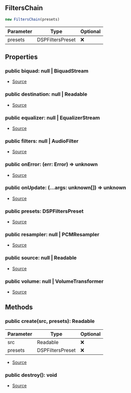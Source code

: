 ## FiltersChain


```typescript
new FiltersChain(presets)
```
| Parameter | Type | Optional |
| ----------- | ----------- | ----------- |
| presets | DSPFiltersPreset | ❌ |


## Properties
### public biquad: null \| BiquadStream
- [Source](https://github.com/Androz2091/discord-player/blob/fe42dd7/packages/equalizer/src/FiltersChainBuilder.ts#L18)
### public destination: null \| Readable
- [Source](https://github.com/Androz2091/discord-player/blob/fe42dd7/packages/equalizer/src/FiltersChainBuilder.ts#L21)
### public equalizer: null \| EqualizerStream
- [Source](https://github.com/Androz2091/discord-player/blob/fe42dd7/packages/equalizer/src/FiltersChainBuilder.ts#L16)
### public filters: null \| AudioFilter
- [Source](https://github.com/Androz2091/discord-player/blob/fe42dd7/packages/equalizer/src/FiltersChainBuilder.ts#L17)
### public onError: (err: Error) => unknown
- [Source](https://github.com/Androz2091/discord-player/blob/fe42dd7/packages/equalizer/src/FiltersChainBuilder.ts#L24)
### public onUpdate: (...args: unknown\[]) => unknown
- [Source](https://github.com/Androz2091/discord-player/blob/fe42dd7/packages/equalizer/src/FiltersChainBuilder.ts#L23)
### public presets: DSPFiltersPreset
- [Source](https://github.com/Androz2091/discord-player/blob/fe42dd7/packages/equalizer/src/FiltersChainBuilder.ts#L26)
### public resampler: null \| PCMResampler
- [Source](https://github.com/Androz2091/discord-player/blob/fe42dd7/packages/equalizer/src/FiltersChainBuilder.ts#L20)
### public source: null \| Readable
- [Source](https://github.com/Androz2091/discord-player/blob/fe42dd7/packages/equalizer/src/FiltersChainBuilder.ts#L22)
### public volume: null \| VolumeTransformer
- [Source](https://github.com/Androz2091/discord-player/blob/fe42dd7/packages/equalizer/src/FiltersChainBuilder.ts#L19)

## Methods
### public create(src, presets): Readable
| Parameter | Type | Optional |
| ----------- | ----------- | ----------- |
| src | Readable | ❌ |
| presets | DSPFiltersPreset | ❌ |


- [Source](https://github.com/Androz2091/discord-player/blob/fe42dd7/packages/equalizer/src/FiltersChainBuilder.ts#L28)
### public destroy(): void
- [Source](https://github.com/Androz2091/discord-player/blob/fe42dd7/packages/equalizer/src/FiltersChainBuilder.ts#L64)